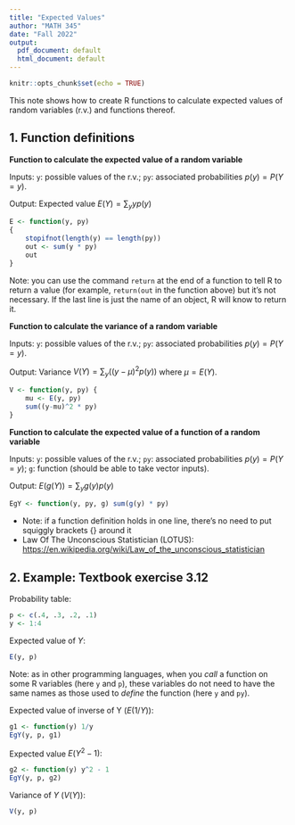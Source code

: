 ```yaml
---
title: "Expected Values"
author: "MATH 345"
date: "Fall 2022"
output:
  pdf_document: default
  html_document: default
---
```


```r
knitr::opts_chunk$set(echo = TRUE)
```

This note shows how to create R functions to calculate expected values of random variables (r.v.) and functions thereof.

## 1. Function definitions

**Function to calculate the expected value of a random variable**

Inputs: `y`: possible values of the r.v.; `py`: associated probabilities $p(y) = P(Y = y)$.

Output: Expected value $E(Y) = \sum_{y} y p(y)$

```r
E <- function(y, py)
{
	stopifnot(length(y) == length(py))
	out <- sum(y * py)
	out
}
```

Note: you can use the command `return` at the end of a function to tell R to return a value (for example, `return(out` in the function above) but it's not necessary. If the last line is just the name of an object, R will know to return it.

**Function to calculate the variance of a random variable**

Inputs: `y`: possible values of the r.v.; `py`: associated probabilities $p(y) = P(Y = y)$.

Output: Variance $V(Y) = \sum_{y} ((y-\mu)^2 p(y))$ where $\mu = E(Y)$.

```r
V <- function(y, py) {
	mu <- E(y, py)
	sum((y-mu)^2 * py)
}
```

**Function to calculate the expected value of a function of a random variable**

Inputs: `y`: possible values of the r.v.; `py`: associated probabilities $p(y) = P(Y = y)$; `g`: function (should be able to take vector inputs).

Output: $E(g(Y)) = \sum_{y} g(y) p(y)$

```r
EgY <- function(y, py, g) sum(g(y) * py)
```

-   Note: if a function definition holds in one line, there's no need to put squiggly brackets {} around it
-   Law Of The Unconscious Statistician (LOTUS): <https://en.wikipedia.org/wiki/Law_of_the_unconscious_statistician>

## 2. Example: Textbook exercise 3.12

Probability table:

```r
p <- c(.4, .3, .2, .1)
y <- 1:4
```

Expected value of $Y$:
```r
E(y, p) 
```
Note: as in other programming languages, when you *call* a function on some R variables (here `y` and `p`), these variables do not need to have the same names as those used to *define* the function (here `y` and `py`).

Expected value of inverse of Y ($E(1/Y)$):

```r
g1 <- function(y) 1/y
EgY(y, p, g1)  
```

Expected value $E(Y^2 - 1)$:
```r
g2 <- function(y) y^2 - 1
EgY(y, p, g2)
```

Variance of $Y$ ($V(Y)$):
```r
V(y, p) 
```
